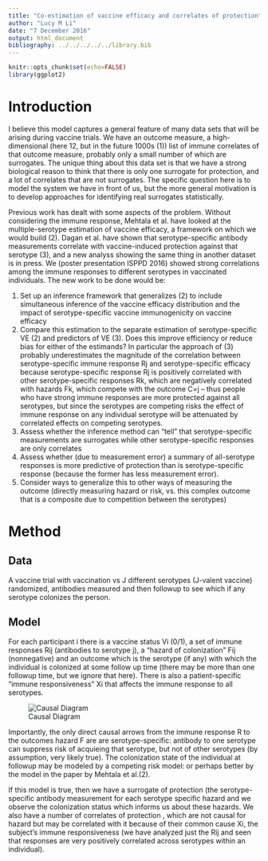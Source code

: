 ```yaml
---
title: "Co-estimation of vaccine efficacy and correlates of protection"
author: "Lucy M Li"
date: "7 December 2016"
output: html_document
bibliography: ../../../../../library.bib
---
```


```r
knitr::opts_chunk$set(echo=FALSE)
library(ggplot2)
```

# Introduction

I believe this model captures a general feature of  many data sets that will be arising during vaccine trials. We have an outcome measure, a high-dimensional (here 12, but in the future 1000s (1)) list of immune correlates of that outcome measure, probably only a small number of which are surrogates. The unique thing about this data set is that we have a strong biological reason to think that there is only one surrogate for protection, and a lot of correlates that are not surrogates. The specific question here is to model the system we have in front of us, but the more general motivation is to develop approaches for identifying real surrogates statistically.

Previous work has dealt with some aspects of the problem. Without considering the immune response, Mehtala et al. have looked at the multiple-serotype estimation of vaccine efficacy, a framework on which we would build (2). Dagan et al. have shown that serotype-specific antibody measurements correlate with vaccine-induced protection against that serotype (3), and a new analyss showing the same thing in another dataset is in press. We (poster presentation ISPPD 2016) showed strong correlations among the immune responses to different serotypes in vaccinated individuals. The new work to be done would be:

1)	Set up an inference framework that generalizes (2) to include simultaneous inference of the vaccine efficacy distribution and the impact of serotype-specific vaccine immunogenicity on vaccine efficacy
2)	Compare this estimation to the separate estimation of serotype-specific VE (2) and predictors of VE (3). Does this improve efficiency or reduce bias for either of the estimands? In particular the approach of (3) probably underestimates the magnitude of the correlation between serotype-specific immune response Rj and serotype-specific efficacy because serotype-specific response Rj is positively correlated with other serotype-specific responses Rk, which are negatively correlated with hazards Fk, which compete with the outcome C=j – thus people who have strong immune responses are more protected against all serotypes, but since the serotypes are competing risks the effect of immune response on any individual serotype will be attenuated by correlated effects on competing serotypes.
3)	Assess whether the inference method can “tell” that serotype-specific measurements are surrogates while other serotype-specific responses are only correlates
4)	Assess whether (due to measurement error) a summary of all-serotype responses is more predictive of protection than is serotype-specific response (because the former has less measurement error).
5)	Consider ways to generalize this to other ways of measuring the outcome (directly measuring hazard or risk, vs. this complex outcome that is a composite due to competition between the serotypes)
 


# Method

## Data

A vaccine trial with vaccination vs J different serotypes (J-valent vaccine) randomized, antibodies measured and then followup to see which if any serotype colonizes the person.

## Model

For each participant i there is a vaccine status Vi (0/1), a set of immune responses Rij (antibodies to serotype j), a “hazard of colonization” Fij (nonnegative) and an outcome   which is the serotype (if any) with which the individual is colonized at some follow up time (there may be more than one followup time, but we ignore that here). There is also a patient-specific “immune responsiveness” Xi  that affects the immune response to all serotypes.

![Causal Diagram](../../Figures/CausalDiagram.png)

Importantly, the only direct causal arrows from the immune response R to the outcomes hazard F are are serotype-specific: antibody to one serotype can suppress risk of acquieing that serotype, but not of other serotypes (by assumption, very likely true). The colonization state of the individual at followup may be modeled by a competing risk model:   or perhaps better by the model in the paper by Mehtala et al.(2).  

If this model is true, then we have a surrogate of protection (the serotype-specific antibody measurement   for each serotype specific hazard    and we observe the colonization status which informs us about these hazards. We also have a number of correlates of protection   , which are not causal for hazard     but may be correlated with it  because of their common cause Xi, the subject’s immune responsiveness (we have analyzed just the Rij and seen that responses are very positively correlated across serotypes within an individual).
